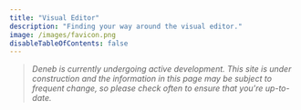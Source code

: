 ```yaml
---
title: "Visual Editor"
description: "Finding your way around the visual editor."
image: /images/favicon.png
disableTableOfContents: false
---
```



> _Deneb is currently undergoing active development. This site is under construction and the information in this page may be subject to frequent change, so please check often to ensure that you're up-to-date._
